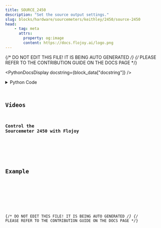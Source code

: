 ```yaml
---
title: SOURCE_2450
description: "Set the source output settings."
slug: blocks/hardware/sourcemeters/keithley/2450/source-2450
head:
    - tag: meta
      attrs:
        property: og:image
        content: https://docs.flojoy.ai/logo.png
---
```


{/* DO NOT EDIT THIS FILE! IT IS BEING AUTO GENERATED */}
{/* PLEASE REFER TO THE CONTRIBUTION GUIDE ON THE DOCS PAGE */}


<PythonDocsDisplay docstring={block_data["docstring"]} />
<details>
<summary>Python Code</summary>



<Code code={pythonCode} lang="py" wrap theme="dracula" />

[Find this Flojoy Block on GitHub](https://github.com/flojoy-ai/blocks/blob/main/blocks/HARDWARE/SOURCEMETERS/KEITHLEY/2450/SOURCE_2450/SOURCE_2450.py)

</details>

## Videos


### Control the Sourcemeter 2450 with Flojoy

<div className="not-content">
<YouTube id="https://www.youtube.com/watch?v=3Ja55y8rHUM" />
</div>

## Example


<GetHelpWidget />


<AppDisplay app={app} blockName="SOURCE_2450" client:visible />


<Example />

{/* DO NOT EDIT THIS FILE! IT IS BEING AUTO GENERATED */}
{/* PLEASE REFER TO THE CONTRIBUTION GUIDE ON THE DOCS PAGE */}
